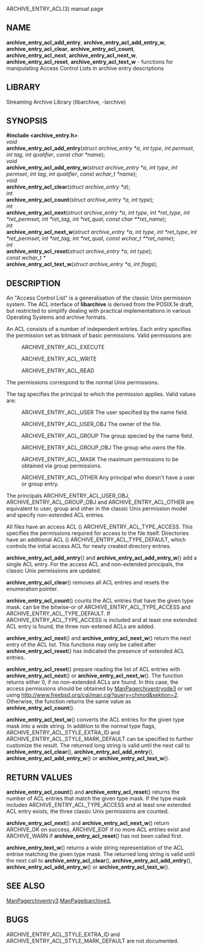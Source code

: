 ARCHIVE_ENTRY_ACL(3) manual page 
== NAME == 
'''archive_entry_acl_add_entry''', 
'''archive_entry_acl_add_entry_w''', 
'''archive_entry_acl_clear''', 
'''archive_entry_acl_count''', 
'''archive_entry_acl_next''', 
'''archive_entry_acl_next_w''', 
'''archive_entry_acl_reset''', 
'''archive_entry_acl_text_w''' 
- functions for manipulating Access Control Lists in archive entry descriptions 
== LIBRARY == 
Streaming Archive Library (libarchive, -larchive) 
== SYNOPSIS == 
'''<nowiki>#include <archive_entry.h></nowiki>''' 
<br> 
''void'' 
<br> 
'''archive_entry_acl_add_entry'''(''struct archive_entry *a'', ''int type'', ''int permset'', ''int tag'', ''int qualifier'', ''const char *name''); 
<br> 
''void'' 
<br> 
'''archive_entry_acl_add_entry_w'''(''struct archive_entry *a'', ''int type'', ''int permset'', ''int tag'', ''int qualifier'', ''const wchar_t *name''); 
<br> 
''void'' 
<br> 
'''archive_entry_acl_clear'''(''struct archive_entry *a''); 
<br> 
''int'' 
<br> 
'''archive_entry_acl_count'''(''struct archive_entry *a'', ''int type''); 
<br> 
''int'' 
<br> 
'''archive_entry_acl_next'''(''struct archive_entry *a'', ''int type'', ''int *ret_type'', ''int *ret_permset'', ''int *ret_tag'', ''int *ret_qual'', ''const char **ret_name''); 
<br> 
''int'' 
<br> 
'''archive_entry_acl_next_w'''(''struct archive_entry *a'', ''int type'', ''int *ret_type'', ''int *ret_permset'', ''int *ret_tag'', ''int *ret_qual'', ''const wchar_t **ret_name''); 
<br> 
''int'' 
<br> 
'''archive_entry_acl_reset'''(''struct archive_entry *a'', ''int type''); 
<br> 
''const wchar_t *'' 
<br> 
'''archive_entry_acl_text_w'''(''struct archive_entry *a'', ''int flags''); 
== DESCRIPTION == 
An 
"Access Control List" 
is a generalisation of the classic Unix permission system. 
The ACL interface of 
'''libarchive''' 
is derived from the POSIX.1e draft, but restricted to simplify dealing 
with practical implementations in various Operating Systems and archive formats. 

An ACL consists of a number of independent entries. 
Each entry specifies the permission set as bitmask of basic permissions. 
Valid permissions are: 
<dl> 
<dt></dt><dd> 
ARCHIVE_ENTRY_ACL_EXECUTE 
</dd><dt></dt><dd> 
ARCHIVE_ENTRY_ACL_WRITE 
</dd><dt></dt><dd> 
ARCHIVE_ENTRY_ACL_READ 
</dd></dl> 
The permissions correspond to the normal Unix permissions. 

The tag specifies the principal to which the permission applies. 
Valid values are: 
<dl> 
<dt></dt><dd> 
ARCHIVE_ENTRY_ACL_USER 
The user specified by the name field. 
</dd><dt></dt><dd> 
ARCHIVE_ENTRY_ACL_USER_OBJ 
The owner of the file. 
</dd><dt></dt><dd> 
ARCHIVE_ENTRY_ACL_GROUP 
The group specied by the name field. 
</dd><dt></dt><dd> 
ARCHIVE_ENTRY_ACL_GROUP_OBJ 
The group who owns the file. 
</dd><dt></dt><dd> 
ARCHIVE_ENTRY_ACL_MASK 
The maximum permissions to be obtained via group permissions. 
</dd><dt></dt><dd> 
ARCHIVE_ENTRY_ACL_OTHER 
Any principal who doesn't have a user or group entry. 
</dd></dl> 
The principals 
ARCHIVE_ENTRY_ACL_USER_OBJ, 
ARCHIVE_ENTRY_ACL_GROUP_OBJ 
and 
ARCHIVE_ENTRY_ACL_OTHER 
are equivalent to user, group and other in the classic Unix permission 
model and specify non-extended ACL entries. 

All files have an access ACL 
() 
ARCHIVE_ENTRY_ACL_TYPE_ACCESS. 
This specifies the permissions required for access to the file itself. 
Directories have an additional ACL 
() 
ARCHIVE_ENTRY_ACL_TYPE_DEFAULT, 
which controls the initial access ACL for newly created directory entries. 

'''archive_entry_acl_add_entry'''() 
and 
'''archive_entry_acl_add_entry_w'''() 
add a single ACL entry. 
For the access ACL and non-extended principals, the classic Unix permissions 
are updated. 

'''archive_entry_acl_clear'''() 
removes all ACL entries and resets the enumeration pointer. 

'''archive_entry_acl_count'''() 
counts the ACL entries that have the given type mask. 
can be the bitwise-or of 
ARCHIVE_ENTRY_ACL_TYPE_ACCESS 
and 
ARCHIVE_ENTRY_ACL_TYPE_DEFAULT. 
If 
ARCHIVE_ENTRY_ACL_TYPE_ACCESS 
is included and at least one extended ACL entry is found, 
the three non-extened ACLs are added. 

'''archive_entry_acl_next'''() 
and 
'''archive_entry_acl_next_w'''() 
return the next entry of the ACL list. 
This functions may only be called after 
'''archive_entry_acl_reset'''() 
has indicated the presence of extended ACL entries. 

'''archive_entry_acl_reset'''() 
prepare reading the list of ACL entries with 
'''archive_entry_acl_next'''() 
or 
'''archive_entry_acl_next_w'''(). 
The function returns either 0, if no non-extended ACLs are found. 
In this case, the access permissions should be obtained by 
[[ManPagerchiventryode3]] 
or set using 
[[chmod(2)|http://www.freebsd.org/cgi/man.cgi?query=chmod&sektion=2]]. 
Otherwise, the function returns the same value as 
'''archive_entry_acl_count'''(). 

'''archive_entry_acl_text_w'''() 
converts the ACL entries for the given type mask into a wide string. 
In addition to the normal type flags, 
ARCHIVE_ENTRY_ACL_STYLE_EXTRA_ID 
and 
ARCHIVE_ENTRY_ACL_STYLE_MARK_DEFAULT 
can be specified to further customize the result. 
The returned long string is valid until the next call to 
'''archive_entry_acl_clear'''(), 
'''archive_entry_acl_add_entry'''(), 
'''archive_entry_acl_add_entry_w'''() 
or 
'''archive_entry_acl_text_w'''(). 
== RETURN VALUES == 
'''archive_entry_acl_count'''() 
and 
'''archive_entry_acl_reset'''() 
returns the number of ACL entries that match the given type mask. 
If the type mask includes 
ARCHIVE_ENTRY_ACL_TYPE_ACCESS 
and at least one extended ACL entry exists, the three classic Unix 
permissions are counted. 

'''archive_entry_acl_next'''() 
and 
'''archive_entry_acl_next_w'''() 
return 
ARCHIVE_OK 
on success, 
ARCHIVE_EOF 
if no more ACL entries exist 
and 
ARCHIVE_WARN 
if 
'''archive_entry_acl_reset'''() 
has not been called first. 

'''archive_entry_text_w'''() 
returns a wide string representation of the ACL entrise matching the 
given type mask. 
The returned long string is valid until the next call to 
'''archive_entry_acl_clear'''(), 
'''archive_entry_acl_add_entry'''(), 
'''archive_entry_acl_add_entry_w'''() 
or 
'''archive_entry_acl_text_w'''(). 
== SEE ALSO == 
[[ManPagerchiventry3]] 
[[ManPageibarchive3]], 
== BUGS == 
ARCHIVE_ENTRY_ACL_STYLE_EXTRA_ID 
and 
ARCHIVE_ENTRY_ACL_STYLE_MARK_DEFAULT 
are not documented. 

